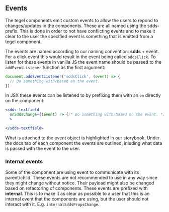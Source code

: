 <Meta title="Intro/Tegel - Events" />


## Events

The tegel components emit custom events to allow the users to repond to changes/updates in the components. These are all named using the 
sdds-prefix. This is done in order to not have conflicting events and to make it clear to the user the specified event is something that is emitted
from a tegel component.

The events are named according to our naming convention: **sdds** + event.
For a click event this would result in the event being called `sddsClick`. To listen for these events in vanilla JS the event name
should be passed to the `addEventListener` function as the first argument:
```javascript
document.addEventListener('sddsClick', (event) => {
  // Do something with/based on the event.
})
```

In JSX these events can be listened to by prefixing them with an `on` directly on the component:
```jsx
<sdds-textfield
  onSddsChange={(event) => {/* Do something with/based on the event. */}}
  >

</sdds-textfield>
```

What is attached to the event object is highlighted in our storybook. Under the docs tab of each component the events are outlined,
inluding what data is passed with the event to the user.

### Internal events

Some of the component are using event to communicate with its parent/child. These events are not recommended to use in any way since
they might change without notice. Their payload might also be changed based on refactoring of components. These events are prefixed
with **internal**. This is to make it as clear as possible to a user that this is an internal event that the components are using,
but the user should not interact with it. E.g. `internalSddsPropsChange`.